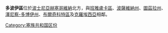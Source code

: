 {{unreferenced|time=2012-02-26T14:59:47+00:00}}
{{Infomation of Subdivisions|
Map=Image:Doboj Region.svg|
MapSize=150px|
Nation=波士尼亞赫塞哥維納|
enNation=Bosnia and Herzegovina|
Lang=[[波士尼亞語|波士尼亞語]]|
oName={{lang|bs|}}|
Lang1=[[克羅埃西亞語|克羅埃西亞語]]|
oName1={{lang|hr|}}|
Lang2=[[塞爾維亞語|塞爾維亞語]]|
oName2={{lang|sr|}}|
Lv=區|
Capital=多波伊|
tArea=|
}}

'''多波伊區'''位於[[波士尼亞赫塞哥維納|波士尼亞赫塞哥維納]]北方，與[[班雅盧卡區|班雅盧卡區]]、[[波薩維納州|波薩維納州]]、[[圖茲拉州|圖茲拉州]]、[[澤尼察-多博伊州|澤尼察-多博伊州]]、[[布爾奇科特區|布爾奇科特區]]及[[克羅埃西亞|克羅埃西亞]]相鄰。

{{Subdivisions of Bosnia and Herzegovina}}
{{欧洲行政区划小作品}}
[[Category:塞族共和国区份|Category:塞族共和国区份]]